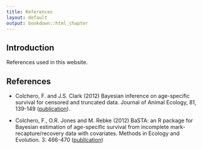 ```yaml
---
title: References
layout: default
output: bookdown::html_chapter
---
```

<!---
1. Use standard R Markdown.
2. Headings with "##" will be automatically turned into table of contents. Therefore, for longer tutorials please use this facility.
3. Check that R studio will knit into an HTML document.
4. You can contribute the .rmd file via GitHub (https://github.com/jonesor/learn-basta), **to the master branch ONLY**. To do that you must be a collaborator on the repository (contact me with your username), or you can fork the repository and send a pull request (https://help.github.com/articles/using-pull-requests/).
5. Alternatively you can email me the *rmd file and associated files (e.g. any figures/diagrams.)
6. I will then compile the site on my computer and push it to the gh-pages branch (which is where the website lives). You could also do this, but you will need to have Jekyll and pandoc installed.
-->

## Introduction {#intro}

References used in this website.

## References {#references}

<!-- references to go here in ordered list -->

* Colchero, F. and J.S. Clark (2012) Bayesian inference on age-specific survival for censored and truncated data. Journal of Animal Ecology, 81, 139-149 ([publication](http://onlinelibrary.wiley.com/doi/10.1111/j.1365-2656.2011.01898.x/abstract)).

* Colchero, F., O.R. Jones and M. Rebke (2012) BaSTA: an R package for Bayesian estimation of age-specific survival from incomplete mark-recapture/recovery data with covariates. Methods in Ecology and Evolution. 3: 466-470 ([publication](http://onlinelibrary.wiley.com/doi/10.1111/j.2041-210X.2012.00186.x/abstract))

